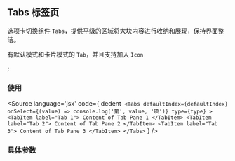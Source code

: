 <!-- Tabs Doc -->
## Tabs 标签页
选项卡切换组件 `Tabs`，提供平级的区域将大块内容进行收纳和展现，保持界面整洁。

有默认模式和卡片模式的 `Tab`，并且支持加入 `Icon`

<Meta title="Components/Tabs" component={Tabs} />;

### 使用

<Source
  language='jsx'
  code={
    dedent`
    <Tabs
      defaultIndex={defaultIndex}
      onSelect={(value) => console.log('第', value, '项')}
      type={type}
    >
      <TabItem label="Tab 1">
        Content of Tab Pane 1
      </TabItem>
      <TabItem label="Tab 2">
        Content of Tab Pane 2
      </TabItem>
      <TabItem label="Tab 3">
        Content of Tab Pane 3
      </TabItem>
    </Tabs>`
  }
/>

### 具体参数
<ArgsTable of={Tabs} />
